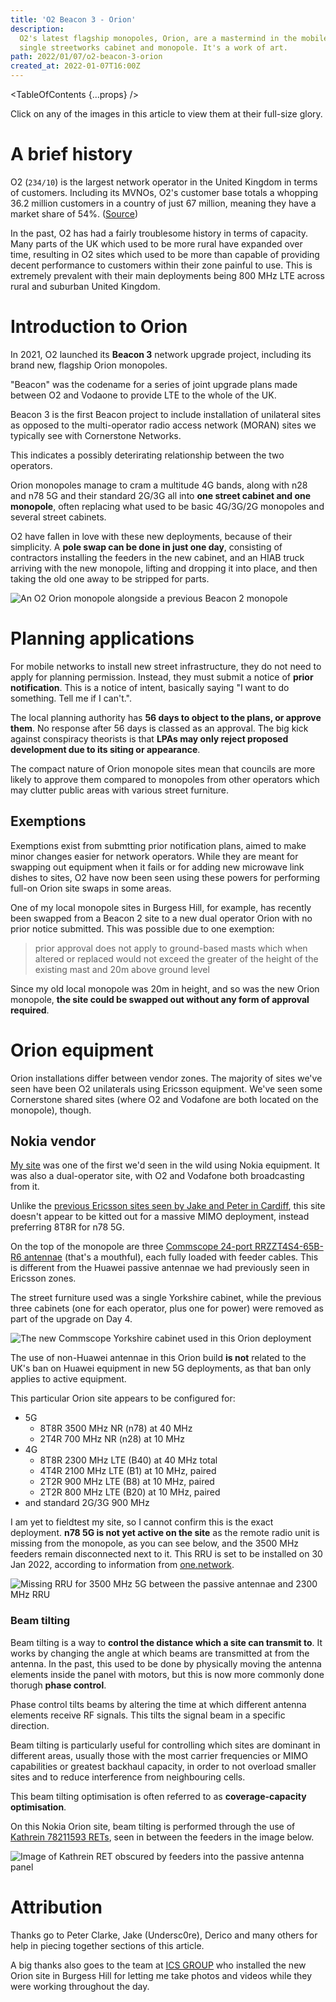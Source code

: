```yaml
---
title: 'O2 Beacon 3 - Orion'
description:
  O2's latest flagship monopoles, Orion, are a mastermind in the mobile networking world, cramming two 5G carriers and tonnes of 4G bands into a
  single streetworks cabinet and monopole. It's a work of art.
path: 2022/01/07/o2-beacon-3-orion
created_at: 2022-01-07T16:00Z
---
```



<TableOfContents {...props} />

<FactBox title="Note">

Click on any of the images in this article to view them at their full-size glory.

</FactBox>

# A brief history

O2 (<Tooltip text="MCC: 234, MNC: 10"><code>234/10</code></Tooltip>) is the largest network operator in the United Kingdom in terms of customers.
Including its <Tooltip text="Mobile virtual network operators">MVNOs</Tooltip>, O2's customer base totals a whopping 36.2 million customers in a
country of just 67 million, meaning they have a market share of 54%.
([Source](https://news.o2.co.uk/press-release/o2-continues-customer-growth-and-profitability-as-it-supports-uk-through-pandemic))

In the past, O2 has had a fairly troublesome history in terms of capacity. Many parts of the UK which used to be more rural have expanded over
time, resulting in O2 sites which used to be more than capable of providing decent performance to customers within their zone painful to use.
This is extremely prevalent with their main deployments being 800 MHz LTE across rural and suburban United Kingdom.

# Introduction to Orion

In 2021, O2 launched its **Beacon 3** network upgrade project, including its brand new, flagship Orion monopoles.

<FactBox>

"Beacon" was the codename for a series of joint upgrade plans made between O2 and Vodaone to provide LTE to the whole of the UK.

Beacon 3 is the first Beacon project to include installation of <Tooltip text="one network operator">unilateral</Tooltip> sites as opposed to the
multi-operator radio access network (MORAN) sites we typically see with Cornerstone Networks.

This indicates a possibly deterirating relationship between the two operators.

</FactBox>

Orion monopoles manage to cram a multitude 4G bands, along with n28 and n78 5G and their standard 2G/3G all into **one street cabinet and one
monopole**, often replacing what used to be basic 4G/3G/2G monopoles and several street cabinets.

O2 have fallen in love with these new deployments, because of their simplicity. A **pole swap can be done in just one day**, consisting of
contractors installing the feeders in the new cabinet, and an HIAB truck arriving with the new monopole, lifting and dropping it into place, and
then taking the old one away to be stripped for parts.

![An O2 Orion monopole alongside a previous Beacon 2 monopole](./orion_vs_old.jpg)

# Planning applications

For mobile networks to install new street infrastructure, they do not need to apply for planning permission. Instead, they must submit a notice
of **prior notification**. This is a notice of intent, basically saying "I want to do something. Tell me if I can't.".

The local planning authority has **56 days to object to the plans, or approve them**. No response after 56 days is classed as an approval. The
big kick against conspiracy theorists is that **LPAs may only reject proposed development due to its siting or appearance**.

The compact nature of Orion monopole sites mean that councils are more likely to approve them compared to monopoles from other operators which
may clutter public areas with various street furniture.

## Exemptions

Exemptions exist from submtting prior notification plans, aimed to make minor changes easier for network operators. While they are meant for
swapping out equipment when it fails or for adding new microwave link dishes to sites, O2 have now been seen using these powers for performing
full-on Orion site swaps in some areas.

One of my local monopole sites in Burgess Hill, for example, has recently been swapped from a Beacon 2 site to a new dual operator Orion with no
prior notice submitted. This was possible due to one exemption:

> prior approval does not apply to ground-based masts which when altered or replaced would not exceed the greater of the height of the existing
> mast and 20m above ground level

Since my old local monopole was 20m in height, and so was the new Orion monopole, **the site could be swapped out without any form of approval
required**.

# Orion equipment

Orion installations differ between vendor zones. The majority of sites we've seen have been O2 <Tooltip text="only O2">unilaterals</Tooltip>
using Ericsson equipment. We've seen some Cornerstone shared sites (where O2 and Vodafone are both located on the monopole), though.

## Nokia vendor

[My site](https://www.google.com/maps/place/50%C2%B058'00.2%22N+0%C2%B008'13.7%22W/@50.9667335,-0.1376914,19z) was one of the first we'd seen in
the wild using Nokia equipment. It was also a dual-operator site, with O2 and Vodafone both broadcasting from it.

Unlike the [previous Ericsson sites seen by Jake and Peter in Cardiff](https://www.youtube.com/watch?v=ou_CGjbQ8uc), this site doesn't appear to
be kitted out for a massive MIMO deployment, instead preferring 8T8R for n78 5G.

On the top of the monopole are three
[Commscope 24-port RRZZT4S4-65B-R6 antennae](https://www.commscope.com/product-type/antennas/base-station-antennas-equipment/base-station-antennas/itemrrzzt4s4-65b-r6/)
(that's a mouthful), each fully loaded with feeder cables. This is different from the Huawei passive antennae we had previously seen in Ericsson
zones.

The street furniture used was a single Yorkshire cabinet, while the previous three cabinets (one for each operator, plus one for power) were
removed as part of the upgrade on Day 4.

![The new Commscope Yorkshire cabinet used in this Orion deployment](./commscope_cabinet.jpg)

<FactBox title="It's worth knowing...">

The use of non-Huawei antennae in this Orion build **is not** related to the UK's ban on Huawei equipment in new 5G deployments, as that ban only
applies to active equipment.

</FactBox>

This particular Orion site appears to be configured for:

- 5G
  - 8T8R 3500 MHz NR (n78) at 40 MHz
  - 2T4R 700 MHz NR (n28) at 10 MHz
- 4G
  - 8T8R 2300 MHz LTE (B40) at 40 MHz total
  - 4T4R 2100 MHz LTE (B1) at 10 MHz, paired
  - 2T2R 900 MHz LTE (B8) at 10 MHz, paired
  - 2T2R 800 MHz LTE (B20) at 10 MHz, paired
- and standard 2G/3G 900 MHz

I am yet to fieldtest my site, so I cannot confirm this is the exact deployment. **n78 5G is not yet active on the site** as the remote radio
unit is missing from the monopole, as you can see below, and the 3500 MHz feeders remain disconnected next to it. This RRU is set to be installed
on 30 Jan 2022, according to information from [one.network](https://one.network/).

![Missing RRU for 3500 MHz 5G between the passive antennae and 2300 MHz RRU](./missing-rru.png)

### Beam tilting

Beam tilting is a way to **control the distance which a site can transmit to**. It works by changing the angle at which beams are transmitted at
from the antenna. In the past, this used to be done by physically moving the antenna elements inside the panel with motors, but this is now more
commonly done thorugh **phase control**.

Phase control tilts beams by altering the time at which different antenna elements receive RF signals. This tilts the signal beam in a specific
direction.

<FactBox>

Beam tilting is particularly useful for controlling which sites are dominant in different areas, usually those with the most carrier frequencies
or MIMO capabilities or greatest backhaul capacity, in order to not overload smaller sites and to reduce interference from neighbouring cells.

This beam tilting optimisation is often referred to as **coverage-capacity optimisation**.

</FactBox>

On this Nokia Orion site, beam tilting is performed through the use of
[Kathrein 78211593 RETs](https://marketplace.shields-e.com/Product/Details/78211593), seen in between the feeders in the image below.

![Image of Kathrein RET obscured by feeders into the passive antenna panel](./kathrein-rets.jpg)

# Attribution

Thanks go to Peter Clarke, Jake (Undersc0re), Derico and many others for help in piecing together sections of this article.

A big thanks also goes to the team at [ICS GROUP](https://www.linkedin.com/company/intelligent-communications-solutions-limited/) who installed
the new Orion site in Burgess Hill for letting me take photos and videos while they were working throughout the day.

<!--
- Kathrein 78211593 https://marketplace.shields-e.com/Product/Details/78211593
  - RET - tilting the antenna
    - no longer motors -- phase control
    - altering the time antennas receive the signal changes the tilt
  - https://en.wikipedia.org/wiki/Beam_tilt
- feeder tag - CAL -> calibration port
  - for beams, esp high TRx levels
- n78 5G 8TRx
  - missing 5G RRUs
- Commscope antennas, rather than typical Huawei https://www.commscope.com/product-type/antennas/base-station-antennas-equipment/base-station-antennas/itemrrzzt4s4-65b-r6/
  - high port config
-->

